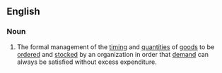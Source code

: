 ==English==

===Noun===
{{en-noun|sg=[[inventory]] [[management]]|-}}

# The formal management of the [[timing]] and [[quantity|quantities]] of [[goods]] to be [[order]]ed and [[stock]]ed by an organization in order that [[demand]] can always be satisfied without excess expenditure.